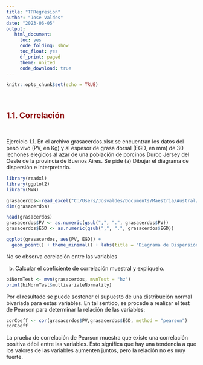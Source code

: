 ---
title: "TPRegresion"
author: "Jose Valdes"
date: "2023-06-05"
output:
   html_document:
     toc: yes
     code_folding: show
     toc_float: yes
     df_print: paged
     theme: united
     code_download: true
---

```{r setup, include=FALSE}
knitr::opts_chunk$set(echo = TRUE)
```

<br>

## <span style="color:darkred">1.1. Correlación</span>

<br>

Ejercicio 1.1. En el archivo grasacerdos.xlsx se encuentran los datos del peso
vivo (PV, en Kg) y al espesor de grasa dorsal (EGD, en mm) de 30 lechones
elegidos al azar de una población de porcinos Duroc Jersey del Oeste de la
provincia de Buenos Aires. Se pide
(a) Dibujar el diagrama de dispersión e interpretarlo.

```{r}
library(readxl)
library(ggplot2)
library(MVN)

grasacerdos<-read_excel("C:/Users/Josvaldes/Documents/Maestria/Austral/1ano/regresionAvanzada/TPRegresion/TPRegresion/grasacerdos.xlsx")
dim(grasacerdos)
```

```{r}
head(grasacerdos)
grasacerdos$PV <- as.numeric(gsub(",", ".", grasacerdos$PV))
grasacerdos$EGD <- as.numeric(gsub(",", ".", grasacerdos$EGD))
```
```{r}
ggplot(grasacerdos, aes(PV, EGD)) + 
  geom_point() + theme_minimal() + labs(title = "Diagrama de Dispersión Peso de Cerdos vs Grasa Dorsal")
```


No se observa corelación entre las variables

(b) Calcular el coeficiente de correlación muestral y explíquelo.

```{r}

biNormTest <- mvn(grasacerdos, mvnTest = "hz")
print(biNormTest$multivariateNormality)
```

Por el resultado se puede sostener el supuesto de una distribución normal bivariada para estas variables. En tal sentido, se procede a realizar el test de Pearson para determinar la relación de las variables:

```{r}
corCoeff <- cor(grasacerdos$PV,grasacerdos$EGD, method = "pearson")
corCoeff
```
La prueba de correlación de Pearson muestra que existe una correlación positiva débil entre las variables. Esto significa que hay una tendencia a que los valores de las variables aumenten juntos, pero la relación no es muy fuerte.
